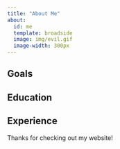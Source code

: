 ```yaml
---
title: "About Me"
about:
  id: me
  template: broadside
  image: img/evil.gif
  image-width: 300px 
---
```


:::{#me}

## Goals

## Education

## Experience

:::

Thanks for checking out my website!
